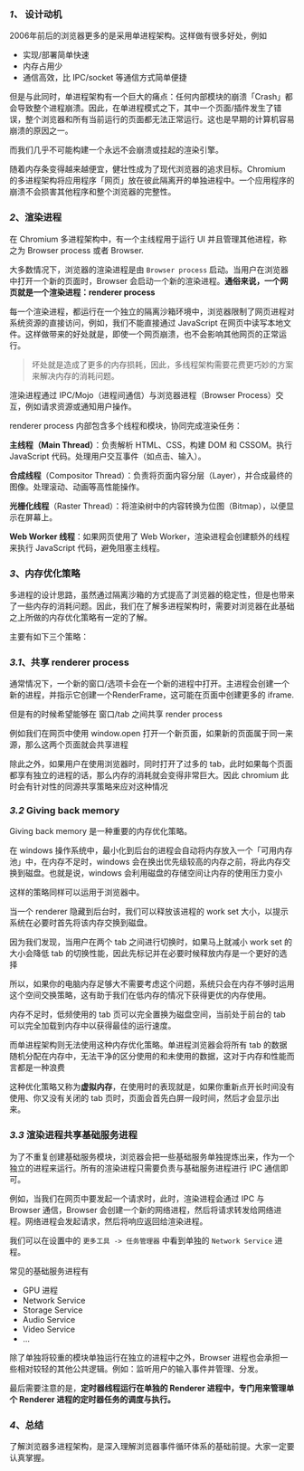 ### *1、* 设计动机

2006年前后的浏览器更多的是采用单进程架构。这样做有很多好处，例如

+ 实现/部署简单快速
+ 内存占用少
+ 通信高效，比 IPC/socket 等通信方式简单便捷

但是与此同时，单进程架构有一个巨大的痛点：任何内部模块的崩溃「Crash」都会导致整个进程崩溃。因此，在单进程模式之下，其中一个页面/插件发生了错误，整个浏览器和所有当前运行的页面都无法正常运行。这也是早期的计算机容易崩溃的原因之一。

而我们几乎不可能构建一个永远不会崩溃或挂起的渲染引擎。

随着内存条变得越来越便宜，健壮性成为了现代浏览器的追求目标。Chromium 的多进程架构将应用程序「网页」放在彼此隔离开的单独进程中。一个应用程序的崩溃不会损害其他程序和整个浏览器的完整性。

### *2*、渲染进程

在 Chromium 多进程架构中，有一个主线程用于运行 UI 并且管理其他进程，称之为 Browser process 或者 Browser.

大多数情况下，浏览器的渲染进程是由 `Browser process` 启动。当用户在浏览器中打开一个新的页面时，Browser 会启动一个新的渲染进程。**通俗来说，一个网页就是一个渲染进程：renderer process**


每一个渲染进程，都运行在一个独立的隔离沙箱环境中，浏览器限制了网页进程对系统资源的直接访问，例如，我们不能直接通过 JavaScript 在网页中读写本地文件。这样做带来的好处就是，即使一个网页崩溃，也不会影响其他网页的正常运行。

> 坏处就是造成了更多的内存损耗，因此，多线程架构需要花费更巧妙的方案来解决内存的消耗问题。


渲染进程通过 IPC/Mojo（进程间通信）与浏览器进程（Browser Process）交互，例如请求资源或通知用户操作。

renderer process 内部包含多个线程和模块，协同完成渲染任务：

**主线程（Main Thread）**：负责解析 HTML、CSS，构建 DOM 和 CSSOM。执行 JavaScript 代码。处理用户交互事件（如点击、输入）。

**合成线程**（Compositor Thread）：负责将页面内容分层（Layer），并合成最终的图像。处理滚动、动画等高性能操作。

**光栅化线程**（Raster Thread）：将渲染树中的内容转换为位图（Bitmap），以便显示在屏幕上。

**Web Worker 线程**：如果网页使用了 Web Worker，渲染进程会创建额外的线程来执行 JavaScript 代码，避免阻塞主线程。

### *3*、内存优化策略

多进程的设计思路，虽然通过隔离沙箱的方式提高了浏览器的稳定性，但是也带来了一些内存的消耗问题。因此，我们在了解多进程架构时，需要对浏览器在此基础之上所做的内存优化策略有一定的了解。

主要有如下三个策略：

### *3.1*、共享 renderer process

通常情况下，一个新的窗口/选项卡会在一个新的进程中打开。主进程会创建一个新的进程，并指示它创建一个RenderFrame，这可能在页面中创建更多的 iframe.

但是有的时候希望能够在 窗口/tab 之间共享 render process

例如我们在网页中使用 window.open 打开一个新页面，如果新的页面属于同一来源，那么这两个页面就会共享进程

除此之外，如果用户在使用浏览器时，同时打开了过多的 tab，此时如果每个页面都享有独立的进程的话，那么内存的消耗就会变得非常巨大。因此 chromium 此时会有针对性的同源共享策略来应对这种情况


### *3.2* Giving back memory

Giving back memory 是一种重要的内存优化策略。

在 windows 操作系统中，最小化到后台的进程会自动将内存放入一个「可用内存池」中，在内存不足时，windows 会在换出优先级较高的内存之前，将此内存交换到磁盘。也就是说，windows 会利用磁盘的存储空间让内存的使用压力变小

这样的策略同样可以运用于浏览器中。

当一个 renderer 隐藏到后台时，我们可以释放该进程的 work set 大小，以提示系统在必要时首先将该内存交换到磁盘。

因为我们发现，当用户在两个 tab 之间进行切换时，如果马上就减小 work set 的大小会降低 tab 的切换性能，因此先标记并在必要时候释放内存是一个更好的选择

所以，如果你的电脑内存足够大不需要考虑这个问题，系统只会在内存不够时运用这个空间交换策略，这有助于我们在低内存的情况下获得更优的内存使用。

内存不足时，低频使用的 tab 页可以完全置换为磁盘空间，当前处于前台的 tab 可以完全加载到内存中以获得最佳的运行速度。

而单进程架构则无法使用这种内存优化策略。单进程浏览器会将所有 tab 的数据随机分配在内存中，无法干净的区分使用的和未使用的数据，这对于内存和性能而言都是一种浪费

这种优化策略又称为**虚拟内存**，在使用时的表现就是，如果你重新点开长时间没有使用、你又没有关闭的 tab 页时，页面会首先白屏一段时间，然后才会显示出来。

### *3.3* 渲染进程共享基础服务进程

为了不重复创建基础服务模块，浏览器会把一些基础服务单独提炼出来，作为一个独立的进程来运行。所有的渲染进程只需要负责与基础服务进程进行 IPC 通信即可。

例如，当我们在网页中要发起一个请求时，此时，渲染进程会通过 IPC 与 Browser 通信，Browser 会创建一个新的网络进程，然后将请求转发给网络进程。网络进程会发起请求，然后将响应返回给渲染进程。

我们可以在设置中的 `更多工具 -> 任务管理器` 中看到单独的 `Network Service` 进程。

常见的基础服务进程有

+ GPU 进程
+ Network Service
+ Storage Service
+ Audio Service
+ Video Service
+ ...



除了单独将较重的模块单独运行在独立的进程中之外，Browser 进程也会承担一些相对较轻的其他公共逻辑。例如：监听用户的输入事件并管理、分发。

最后需要注意的是，**定时器线程运行在单独的 Renderer 进程中，专门用来管理单个 Renderer 进程的定时器任务的调度与执行。**


### *4*、总结

了解浏览器多进程架构，是深入理解浏览器事件循环体系的基础前提。大家一定要认真掌握。

